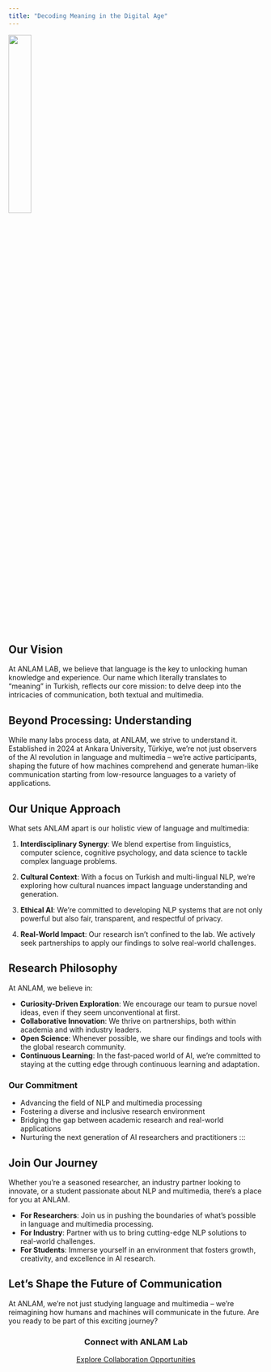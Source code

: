 ```yaml
---
title: "Decoding Meaning in the Digital Age"
---
```

 

![](img/logo_no_bg.png){width=30% fig-align="center"}

## Our Vision

At ANLAM LAB, we believe that language is the key to unlocking human knowledge and experience. Our name which literally translates to "meaning" in Turkish, reflects our core mission: to delve deep into the intricacies of communication, both textual and multimedia.

## Beyond Processing: Understanding

While many labs process data, at ANLAM, we strive to understand it. Established in 2024 at Ankara University, Türkiye, we're not just observers of the AI revolution in language and multimedia – we're active participants, shaping the future of how machines comprehend and generate human-like communication starting from low-resource languages to a variety of applications.

## Our Unique Approach

What sets ANLAM apart is our holistic view of language and multimedia:

1. **Interdisciplinary Synergy**: We blend expertise from linguistics, computer science, cognitive psychology, and data science to tackle complex language problems.

2. **Cultural Context**: With a focus on Turkish and multi-lingual NLP, we're exploring how cultural nuances impact language understanding and generation.

3. **Ethical AI**: We're committed to developing NLP systems that are not only powerful but also fair, transparent, and respectful of privacy.

4. **Real-World Impact**: Our research isn't confined to the lab. We actively seek partnerships to apply our findings to solve real-world challenges.

## Research Philosophy

At ANLAM, we believe in:

- **Curiosity-Driven Exploration**: We encourage our team to pursue novel ideas, even if they seem unconventional at first.
- **Collaborative Innovation**: We thrive on partnerships, both within academia and with industry leaders.
- **Open Science**: Whenever possible, we share our findings and tools with the global research community.
- **Continuous Learning**: In the fast-paced world of AI, we're committed to staying at the cutting edge through continuous learning and adaptation.

### Our Commitment

- Advancing the field of NLP and multimedia processing
- Fostering a diverse and inclusive research environment
- Bridging the gap between academic research and real-world applications
- Nurturing the next generation of AI researchers and practitioners
:::

## Join Our Journey

Whether you're a seasoned researcher, an industry partner looking to innovate, or a student passionate about NLP and multimedia, there's a place for you at ANLAM.

- **For Researchers**: Join us in pushing the boundaries of what's possible in language and multimedia processing.
- **For Industry**: Partner with us to bring cutting-edge NLP solutions to real-world challenges.
- **For Students**: Immerse yourself in an environment that fosters growth, creativity, and excellence in AI research.

## Let's Shape the Future of Communication

At ANLAM, we're not just studying language and multimedia – we're reimagining how humans and machines will communicate in the future. Are you ready to be part of this exciting journey? 

 
```{=html} 
<div class="cta-button text-center">
    <h3>Connect with ANLAM Lab</h3>
  <a href="contact.qmd" class="btn btn-primary btn-lg">Explore Collaboration Opportunities</a>
</div>
<style>

.text-center {
  text-align: center;
}
.cta-button {
  margin-top: 20px;
}
</style>
```
 